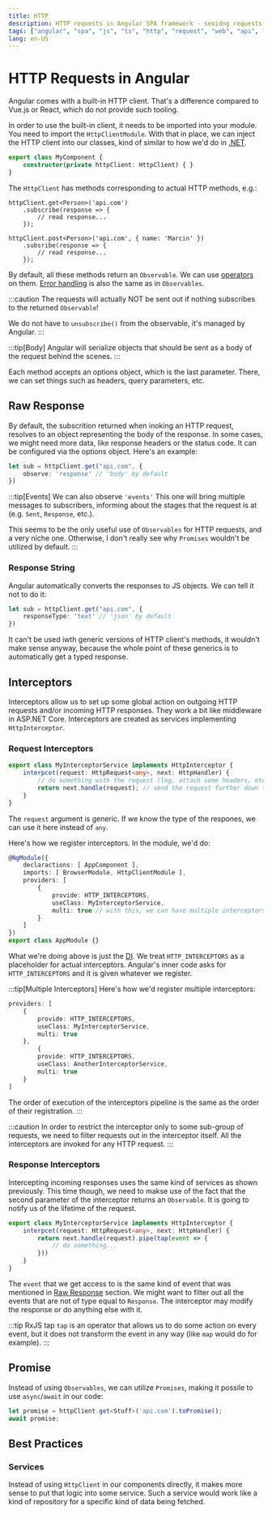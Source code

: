```yaml
---
title: HTTP
description: HTTP requests in Angular SPA framework - senidng requests to Web API servers
tags: ["angular", "spa", "js", "ts", "http", "request", "web", "api", "interceptor"]
lang: en-US
---
```


# HTTP Requests in Angular

Angular comes with a built-in HTTP client. That's a difference compared to
Vue.js or React, which do not provide such tooling.

In order to use the built-in client, it needs to be imported into your module.
You need to import the `HttpClientModule`. With that in place, we can inject the
HTTP client into our classes, kind of similar to how we'd do in
[.NET](../dotnet/http-client.md).

```ts
export class MyComponent {
    constructor(private httpClient: HttpClient) { }
}
```

The `HttpClient` has methods corresponding to actual HTTP methods, e.g.:

```ts{1,6}
httpClient.get<Person>('api.com')
    .subscribe(response => {
        // read response...
    });

httpClient.post<Person>('api.com', { name: 'Marcin' })
    .subsribe(response => {
        // read response...
    });
```

By default, all these methods return an `Observable`. We can use
[operators](./observables.md#operators) on them. [Error
handling](./observables.md#error-handling) is also the same as in `Observables`.

:::caution
The requests will actually NOT be sent out if nothing subscribes to 
the returned `Observable`!

We do not have to `unsubscribe()` from the observable, it's managed
by Angular.
:::

:::tip[Body]
Angular will serialize objects that should be sent as a body of the request
behind the scenes.
:::

Each method accepts an options object, which is the last parameter. There, we
can set things such as headers, query parameters, etc.

## Raw Response

By default, the subscrition returned when inoking an HTTP request, resolves to
an object representing the body of the response. In some cases, we might need
more data, like response headers or the status code. It can be configured via
the options object. Here's an example:

```ts
let sub = httpClient.get("api.com", {
    observe: 'response' // 'body' by default
})
```

:::tip[Events]
We can also observe `'events'` This one will bring multiple messages to
subscribers, informing about the stages that the request is at (e.g. `Sent`,
`Response`, etc.).

This seems to be the only useful use of `Observables` for HTTP requests, and a
very niche one. Otherwise, I don't really see why `Promises` wouldn't be
utilized by default.
:::

### Response String

Angular automatically converts the responses to JS objects. We can tell it not
to do it:

```ts
let sub = httpClient.get("api.com", {
    responseType: 'text' // 'json' by default
})
```

It can't be used iwth generic versions of HTTP client's methods, it wouldn't
make sense anyway, because the whole point of these generics is to automatically
get a typed response.

## Interceptors

Interceptors allow us to set up some global action on outgoing HTTP requests
and/or incoming HTTP responses. They work a bit like middleware in ASP.NET Core.
Interceptors are created as services implementing `HttpInterceptor`.

### Request Interceptors

```ts
export class MyInterceptorService implements HttpInterceptor {
    interpcet(request: HttpRequest<any>, next: HttpHandler) {
        // do something with the request (log, attach some headers, etc.)
        return next.handle(request); // send the request further down the pipeline
    }
}
```

The `request` argument is generic. If we know the type of the respones, we can
use it here instead of `any`.

Here's how we register interceptors. In the module, we'd do:

```ts
@NgModule({
    declaractions: [ AppComponent ],
    imports: [ BrowserModule, HttpClientModule ],
    providers: [
        { 
            provide: HTTP_INTERCEPTORS,
            useClass: MyInterceptorService,
            multi: true // with this, we can have multiple interceptors
        }
    ]
})
export class AppModule {}
```

What we're doing above is just the [DI](./services.md). We treat
`HTTP_INTERCEPTORS` as a placeholder for actual interceptors. Angular's inner
code asks for `HTTP_INTERCEPTORS` and it is given whatever we register.

:::tip[Multiple Interceptors]
Here's how we'd register multiple interceptors:

```ts
providers: [
    { 
        provide: HTTP_INTERCEPTORS,
        useClass: MyInterceptorService,
        multi: true
    },
        { 
        provide: HTTP_INTERCEPTORS,
        useClass: AnotherInterceptorService,
        multi: true
    }
]
```

The order of execution of the interceptors pipeline is the same as the order of
their registration.
:::

:::caution
In order to restrict the interceptor only to some sub-group of requests, we need
to filter requests out in the interceptor itself. All the interceptors are
invoked for any HTTP request.
:::

### Response Interceptors

Intercepting incoming responses uses the same kind of services as shown
previously. This time though, we need to makse use of the fact that the second
parameter of the interceptor returns an `Observable`. It is going to notify us
of the lifetime of the request.

```ts
export class MyInterceptorService implements HttpInterceptor {
    interpcet(request: HttpRequest<any>, next: HttpHandler) {
        return next.handle(request).pipe(tap(event => {
            // do something...
        }))
    }
}
```

The `event` that we get access to is the same kind of event that was mentioned
in [Raw Response](#raw-response) section. We might want to filter out all the
events that are not of type equal to `Response`. The interceptor may modify the
response or do anything else with it.

:::tip RxJS tap
`tap` is an operator that allows us to do some action on every event, but it 
does not transform the event in any way (like `map` would do for example).
:::

## Promise

Instead of using `Observables`, we can utilize `Promises`, making it possile to
use `async`/`await` in our code:

```ts
let promise = httpClient.get<Stuff>('api.com').toPromise();
await promise;
```

## Best Practices

### Services

Instead of using `HttpClient` in our components directly, it makes more sense to
put that logic into some service. Such a service would work like a kind of
repository for a specific kind of data being fetched.